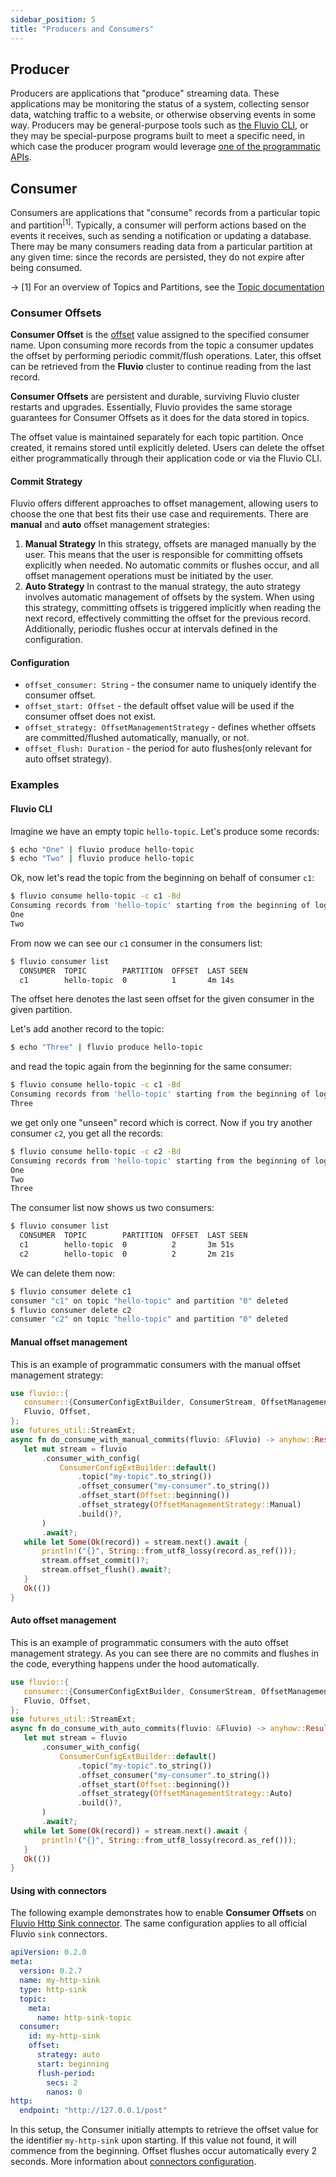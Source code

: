 ```yaml
---
sidebar_position: 5
title: "Producers and Consumers"
---
```


## Producer

Producers are applications that "produce" streaming data.
These applications may be monitoring the status of a system, collecting sensor
data, watching traffic to a website, or otherwise observing events in some way.
Producers may be general-purpose tools such as [the Fluvio CLI], or they may be
special-purpose programs built to meet a specific need, in which case the
producer program would leverage [one of the programmatic APIs].



## Consumer
Consumers are applications that "consume" records from a particular
topic and partition<sup>[1]</sup>. Typically, a consumer will perform actions based
on the events it receives, such as sending a notification or updating
a database. There may be many consumers reading data from a particular
partition at any given time: since the records are persisted, they do
not expire after being consumed.

-> [1] For an overview of Topics and Partitions, see the [Topic documentation]

### Consumer Offsets
**Consumer Offset** is the [offset] value assigned to the specified consumer name. Upon consuming more records from the topic a consumer updates the offset by performing periodic commit/flush operations. Later, this offset can be retrieved from the **Fluvio** cluster to continue reading from the last record.

**Consumer Offsets** are persistent and durable, surviving Fluvio cluster restarts and upgrades. Essentially, Fluvio provides the same storage guarantees for Consumer Offsets as it does for the data stored in topics.

The offset value is maintained separately for each topic partition. Once created, it remains stored until explicitly deleted.
Users can delete the offset either programmatically through their application code or via the Fluvio CLI.

#### Commit Strategy
Fluvio offers different approaches to offset management, allowing users to choose the one that best fits their use case and requirements. There are **manual** and **auto** offset management strategies:
1. **Manual Strategy**
In this strategy, offsets are managed manually by the user. This means that the user is responsible for committing offsets explicitly when needed. No automatic commits or flushes occur, and all offset management operations must be initiated by the user.
2. **Auto Strategy**
In contrast to the manual strategy, the auto strategy involves automatic management of offsets by the system. When using this strategy, committing offsets is triggered implicitly when reading the next record, effectively committing the offset for the previous record. Additionally, periodic flushes occur at intervals defined in the configuration.

#### Configuration
* `offset_consumer: String` - the consumer name to uniquely identify the consumer offset.
* `offset_start: Offset` - the default offset value will be used if the consumer offset does not exist.
* `offset_strategy: OffsetManagementStrategy` - defines whether offsets are committed/flushed automatically, manually, or not.
* `offset_flush: Duration` - the period for auto flushes(only relevant for auto offset strategy).

### Examples
#### Fluvio CLI
Imagine we have an empty topic `hello-topic`. Let's produce some records:


```bash
$ echo "One" | fluvio produce hello-topic
$ echo "Two" | fluvio produce hello-topic
```
Ok, now let's read the topic from the beginning on behalf of consumer `c1`:

```bash copy="fl"
$ fluvio consume hello-topic -c c1 -Bd
Consuming records from 'hello-topic' starting from the beginning of log
One
Two
```
From now we can see our `c1` consumer in the consumers list:

```bash copy="fl"
$ fluvio consumer list
  CONSUMER  TOPIC        PARTITION  OFFSET  LAST SEEN
  c1        hello-topic  0          1       4m 14s
```
The offset here denotes the last seen offset for the given consumer in the given partition.

Let's add another record to the topic:

```bash copy="fl"
$ echo "Three" | fluvio produce hello-topic
```
and read the topic again from the beginning for the same consumer:

```bash copy="fl"
$ fluvio consume hello-topic -c c1 -Bd
Consuming records from 'hello-topic' starting from the beginning of log
Three
```
we get only one "unseen" record which is correct.
Now if you try another consumer `c2`, you get all the records:

```bash copy="fl"
$ fluvio consume hello-topic -c c2 -Bd
Consuming records from 'hello-topic' starting from the beginning of log
One
Two
Three
```

The consumer list now shows us two consumers:

```bash copy="fl"
$ fluvio consumer list
  CONSUMER  TOPIC        PARTITION  OFFSET  LAST SEEN
  c1        hello-topic  0          2       3m 51s
  c2        hello-topic  0          2       2m 21s
```

We can delete them now:

```bash copy="fl"
$ fluvio consumer delete c1
consumer "c1" on topic "hello-topic" and partition "0" deleted
$ fluvio consumer delete c2
consumer "c2" on topic "hello-topic" and partition "0" deleted
```

#### Manual offset management

This is an example of programmatic consumers with the manual offset management strategy:
```rust
use fluvio::{
   consumer::{ConsumerConfigExtBuilder, ConsumerStream, OffsetManagementStrategy},
   Fluvio, Offset,
};
use futures_util::StreamExt;
async fn do_consume_with_manual_commits(fluvio: &Fluvio) -> anyhow::Result<()> {
   let mut stream = fluvio
       .consumer_with_config(
           ConsumerConfigExtBuilder::default()
               .topic("my-topic".to_string())
               .offset_consumer("my-consumer".to_string())
               .offset_start(Offset::beginning())
               .offset_strategy(OffsetManagementStrategy::Manual)
               .build()?,
       )
       .await?;
   while let Some(Ok(record)) = stream.next().await {
       println!("{}", String::from_utf8_lossy(record.as_ref()));
       stream.offset_commit()?;
       stream.offset_flush().await?;
   }
   Ok(())
}
```

#### Auto offset management

This is an example of programmatic consumers with the auto offset management strategy. As you can see there are no commits and flushes in the code, everything happens under the hood automatically.

```rust
use fluvio::{
   consumer::{ConsumerConfigExtBuilder, ConsumerStream, OffsetManagementStrategy},
   Fluvio, Offset,
};
use futures_util::StreamExt;
async fn do_consume_with_auto_commits(fluvio: &Fluvio) -> anyhow::Result<()> {
   let mut stream = fluvio
       .consumer_with_config(
           ConsumerConfigExtBuilder::default()
               .topic("my-topic".to_string())
               .offset_consumer("my-consumer".to_string())
               .offset_start(Offset::beginning())
               .offset_strategy(OffsetManagementStrategy::Auto)
               .build()?,
       )
       .await?;
   while let Some(Ok(record)) = stream.next().await {
       println!("{}", String::from_utf8_lossy(record.as_ref()));
   }
   Ok(())
}
```
#### Using with connectors

The following example demonstrates how to enable **Consumer Offsets** on [Fluvio Http Sink connector]. The same configuration applies to all official Fluvio `sink` connectors.
```yaml
apiVersion: 0.2.0
meta:
  version: 0.2.7
  name: my-http-sink
  type: http-sink
  topic:
    meta:
      name: http-sink-topic
  consumer:
    id: my-http-sink
    offset:
      strategy: auto
      start: beginning
      flush-period:
        secs: 2
        nanos: 0
http:
  endpoint: "http://127.0.0.1/post"
```

In this setup, the Consumer initially attempts to retrieve the offset value for the identifier `my-http-sink` upon starting. If this value not found, it will commence from the beginning. Offset flushes occur automatically every 2 seconds.
More information about [connectors configuration].

[offset]: fluvio/concepts/offsets.mdx
[Fluvio Http Sink connector]: https://github.com/infinyon/http-sink-connector
[connectors configuration]: connectors/configuration.mdx
[the Fluvio CLI]: fluvio/cli/overview.mdx
[one of the programmatic APIs]: apis/quickstart.mdx
[Topic documentation]: fluvio/concepts/topics.mdx